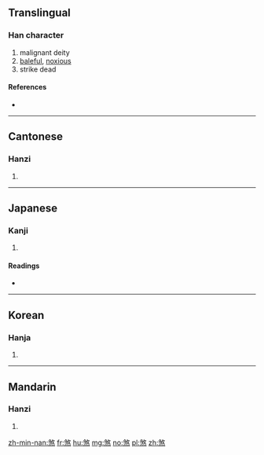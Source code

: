 ==Translingual==

===Han character===
{{Han char|rn=86|rad=火|as=09|sn=13|four=28334|canj=NKF}}

# malignant deity
# [[baleful]], [[noxious]]
# strike dead

====References====
* {{Han ref|kx=0677.180|dkj=19210|dj=1088.060|hdz=32221.040|uh=715E|ud=29022|bh=B7D9|bd=47065}}

----

==Cantonese==

===Hanzi===
{{yue-hanzi|jyut=|y=saat3}}

# {{defn|lang=yue|sort=火09}}

----

==Japanese==

===Kanji===
{{ja-kanji|grade=|rs=火09}}

# {{defn|lang=ja|sort=火09}}

====Readings====
* {{ja-readings|on=[[さつ]] (satsu), [[さい]] (sai), [[せつ]] (setsu)|kun=[[ころす]] (korosu)}}

----

==Korean==

===Hanja===
{{ko-hanja|hangeul=살|eumhun=|rv=sal|mr=sal|y=sal}}

# {{defn|lang=ko|sort=火09}}

----

==Mandarin==

===Hanzi===
{{cmn-hanzi|pin=[[shā]] ([[sha1]]), [[shà]] ([[sha4]])|wg=sha<sup>1</sup>, sha<sup>4</sup>}}

# {{defn|lang=cmn|sort=火09}}

[[zh-min-nan:煞]]
[[fr:煞]]
[[hu:煞]]
[[mg:煞]]
[[no:煞]]
[[pl:煞]]
[[zh:煞]]
